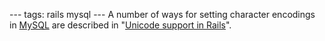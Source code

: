 ---
tags: rails mysql
---
A number of ways for setting character encodings in [[MySQL]] are described in "[[Unicode support in Rails]]".
